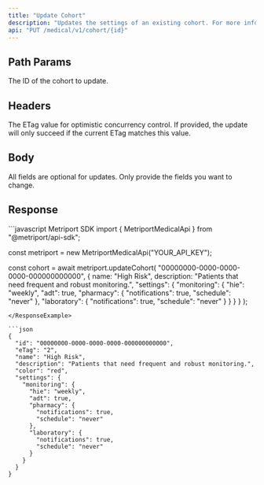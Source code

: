 ```yaml
---
title: "Update Cohort"
description: "Updates the settings of an existing cohort. For more information, see the [guide about Cohorts](/medical-api/handling-data/cohorts)"
api: "PUT /medical/v1/cohort/{id}"
---
```


## Path Params

<ParamField path="id" type="string" required>
  The ID of the cohort to update.
</ParamField>

## Headers

<ParamField header="If-Match" type="string" optional>
  The ETag value for optimistic concurrency control. If
  provided, the update will only succeed if the current ETag
  matches this value.
</ParamField>

## Body

All fields are optional for updates. Only provide the fields you want to change.

<Snippet file="cohort.mdx" />

## Response

<Snippet file="cohort-response.mdx" />

<ResponseExample>
```javascript Metriport SDK
import { MetriportMedicalApi } from "@metriport/api-sdk";

const metriport = new MetriportMedicalApi("YOUR_API_KEY");

const cohort = await metriport.updateCohort(
  "00000000-0000-0000-0000-000000000000",
  {
    name: "High Risk",
    description: "Patients that need frequent and robust monitoring.",
    "settings": {
      "monitoring": {
        "hie": "weekly",
        "adt": true,
        "pharmacy": {
          "notifications": true,
          "schedule": "never"
        },
        "laboratory": {
          "notifications": true,
          "schedule": "never"
        }
      }
    }
  }
);
```
</ResponseExample>

```json
{
  "id": "00000000-0000-0000-0000-000000000000",
  "eTag": "2",
  "name": "High Risk",
  "description": "Patients that need frequent and robust monitoring.",
  "color": "red",
  "settings": {
    "monitoring": {
      "hie": "weekly",
      "adt": true,
      "pharmacy": {
        "notifications": true,
        "schedule": "never"
      },
      "laboratory": {
        "notifications": true,
        "schedule": "never"
      }
    }
  }
}
```
